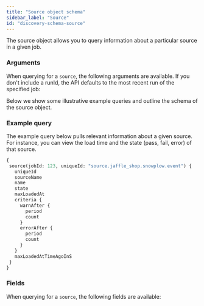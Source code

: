```yaml
---
title: "Source object schema"
sidebar_label: "Source"
id: "discovery-schema-source"
---
```



The source object allows you to query information about a particular source in a given job.


<DiscoveryApiJobDeprecationNotice />

### Arguments

When querying for a `source`, the following arguments are available. If you don't include a runId, the API defaults to the most recent run of the specified job:

<QueryArgsTable queryName="source" />

Below we show some illustrative example queries and outline the schema of the source object.

### Example query

The example query below pulls relevant information about a given source. For instance, you can view the load time and the state (pass, fail, error) of that source.

```graphql
{
 source(jobId: 123, uniqueId: "source.jaffle_shop.snowplow.event") {
   uniqueId
   sourceName
   name
   state
   maxLoadedAt
   criteria {
     warnAfter {
       period
       count
     }
     errorAfter {
       period
       count
     }
   }
   maxLoadedAtTimeAgoInS
 }
}
```

### Fields

When querying for a `source`, the following fields are available:

<SchemaTable nodeName="SourceNode" />
